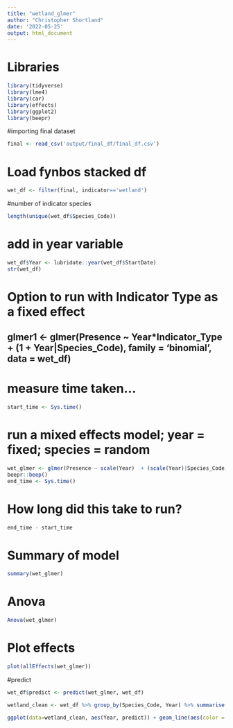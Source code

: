 ```yaml
---
title: "wetland_glmer"
author: "Christopher Shortland"
date: '2022-05-25'
output: html_document
---
```


# Libraries
```r
library(tidyverse)
library(lme4)
library(car)
library(effects)
library(ggplot2)
library(beepr)
```
#importing final dataset
``` r
final <- read_csv('output/final_df/final_df.csv')
```
# Load fynbos stacked df
```r
wet_df <- filter(final, indicator=='wetland')
```
#number of indicator species
```r
length(unique(wet_df$Species_Code))
```
# add in year variable
```r
wet_df$Year <- lubridate::year(wet_df$StartDate)
str(wet_df)
```
# Option to run with Indicator Type as a fixed effect
## glmer1 <- glmer(Presence ~ Year*Indicator_Type + (1 + Year|Species_Code), family = 'binomial', data = wet_df)

# measure time taken...
```r
start_time <- Sys.time()
```
# run a mixed effects model; year = fixed; species = random
```r
wet_glmer <- glmer(Presence ~ scale(Year)  + (scale(Year)|Species_Code) + (1|Pentad), family = 'binomial', data = wet_df)
beepr::beep()
end_time <- Sys.time()
```
# How long did this take to run?
```r
end_time - start_time
```
# Summary of model
```r
summary(wet_glmer)
```
# Anova
```r
Anova(wet_glmer)
```
# Plot effects
```r
plot(allEffects(wet_glmer))
```
#predict
```r
wet_df$predict <- predict(wet_glmer, wet_df)

wetland_clean <- wet_df %>% group_by(Species_Code, Year) %>% summarise(predict = mean(predict))
```
```r
ggplot(data=wetland_clean, aes(Year, predict)) + geom_line(aes(color = as.factor(Species_Code)))
```
